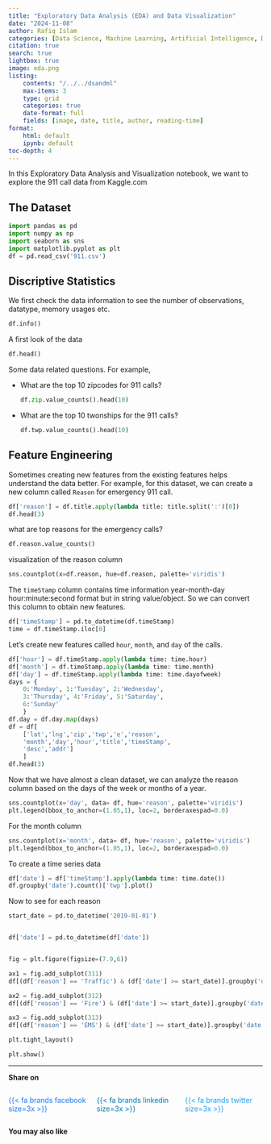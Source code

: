 ```yaml
---
title: "Exploratory Data Analysis (EDA) and Data Visualization"
date: "2024-11-08"
author: Rafiq Islam
categories: [Data Science, Machine Learning, Artificial Intelligence, Data Engineering]
citation: true
search: true
lightbox: true
image: eda.png
listing: 
    contents: "/../../dsandml"
    max-items: 3
    type: grid
    categories: true
    date-format: full
    fields: [image, date, title, author, reading-time]  
format: 
    html: default
    ipynb: default
toc-depth: 4
---  
```


In this Exploratory Data Analysis and Visualization notebook, we want to explore the [911 call data from Kaggle.com](https://www.kaggle.com/datasets/mchirico/montcoalert){target="_blank" style="text-decoration:none"}  

## The Dataset  

```python
import pandas as pd
import numpy as np
import seaborn as sns
import matplotlib.pyplot as plt
df = pd.read_csv('911.csv')
```  

## Discriptive Statistics  

We first check the data information to see the number of observations, datatype, memory usages etc.  

```python
df.info()
```  


A first look of the data  

```python
df.head()
```  

Some data related questions. For example,  

- What are the top 10 zipcodes for 911 calls?  
  ```python
  df.zip.value_counts().head(10)
  ```

- What are the top 10 twonships for the 911 calls?
  ```python
  df.twp.value_counts().head(10)
  ```  


## Feature Engineering  

Sometimes creating new features from the existing features helps understand the data better. For example, for this dataset, we can create a new column called `Reason` for emergency 911 call.  

```python
df['reason'] = df.title.apply(lambda title: title.split(':')[0])
df.head(3)
```  

what are top reasons for the emergency calls?  

```python
df.reason.value_counts()
```  

visualization of the reason column  

```python
sns.countplot(x=df.reason, hue=df.reason, palette='viridis')
```  

The `timeStamp` column contains time information year-month-day hour:minute:second format but in string value/object. So we can convert this column to obtain new features.  

```python
df['timeStamp'] = pd.to_datetime(df.timeStamp)
time = df.timeStamp.iloc[0]
```  

Let's create new features called `hour`, `month`, and `day` of the calls.  

```python
df['hour'] = df.timeStamp.apply(lambda time: time.hour)
df['month'] = df.timeStamp.apply(lambda time: time.month)
df['day'] = df.timeStamp.apply(lambda time: time.dayofweek)
days = {
    0:'Monday', 1:'Tuesday', 2:'Wednesday', 
    3:'Thursday', 4:'Friday', 5:'Saturday',
    6:'Sunday'
    }
df.day = df.day.map(days)
df = df[
    ['lat','lng','zip','twp','e','reason',
    'month','day','hour','title','timeStamp',
    'desc','addr']
    ]
df.head(3)
```  

Now that we have almost a clean dataset, we can analyze the reason column based on the days of the week or months of a year. 

```python
sns.countplot(x='day', data= df, hue='reason', palette='viridis')
plt.legend(bbox_to_anchor=(1.05,1), loc=2, borderaxespad=0.0)
```  

For the month column 

```python
sns.countplot(x='month', data= df, hue='reason', palette='viridis')
plt.legend(bbox_to_anchor=(1.05,1), loc=2, borderaxespad=0.0)
```  

To create a time series data  

```python
df['date'] = df['timeStamp'].apply(lambda time: time.date())
df.groupby('date').count()['twp'].plot()
```  

Now to see for each reason  

```python

start_date = pd.to_datetime('2019-01-01')


df['date'] = pd.to_datetime(df['date'])


fig = plt.figure(figsize=(7.9,6))

ax1 = fig.add_subplot(311)
df[(df['reason'] == 'Traffic') & (df['date'] >= start_date)].groupby('date').count()['twp'].plot(ax=ax1)

ax2 = fig.add_subplot(312)
df[(df['reason'] == 'Fire') & (df['date'] >= start_date)].groupby('date').count()['twp'].plot(ax=ax2)

ax3 = fig.add_subplot(313)
df[(df['reason'] == 'EMS') & (df['date'] >= start_date)].groupby('date').count()['twp'].plot(ax=ax3)

plt.tight_layout()

plt.show()

```  

---  

**Share on**  

::::{.columns}
:::{.column width="33%"}
<a href="https://www.facebook.com/sharer.php?u=https://mrislambd.github.io/dsandml/eda/" target="_blank" style="color:#1877F2; text-decoration: none;">
 
{{< fa brands facebook size=3x >}}
</a>
 
:::
 
:::{.column width="33%"}
<a href="https://www.linkedin.com/sharing/share-offsite/?url=https://mrislambd.github.io/dsandml/eda/" target="_blank" style="color:#0077B5; text-decoration: none;">
 
{{< fa brands linkedin size=3x >}}
</a>
 
:::
 
:::{.column width="33%"}
<a href="https://www.twitter.com/intent/tweet?url=https://mrislambd.github.io/dsandml/eda/" target="_blank" style="color:#1DA1F2; text-decoration: none;">
 
{{< fa brands twitter size=3x >}}
</a>
 
:::
::::
 
<script src="https://giscus.app/client.js"
        data-repo="mrislambd/mrislambd.github.io" 
        data-repo-id="R_kgDOMV8crA"
        data-category="Announcements"
        data-category-id="DIC_kwDOMV8crM4CjbQW"
        data-mapping="pathname"
        data-strict="0"
        data-reactions-enabled="1"
        data-emit-metadata="0"
        data-input-position="bottom"
        data-theme="light"
        data-lang="en"
        crossorigin="anonymous"
        async>
</script>
 
<div id="fb-root"></div>
<script async defer crossorigin="anonymous"
 src="https://connect.facebook.net/en_US/sdk.js#xfbml=1&version=v20.0"></script>
<div class="fb-comments" data-href="https://mrislambd.github.io/dsandml/eda/" data-width="750" data-numposts="5"></div>



**You may also like**